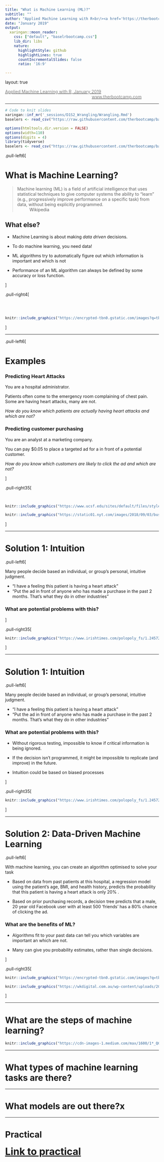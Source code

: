 ```yaml
---
title: "What is Machine Learning (ML)?"
subtitle: ""
author: "Applied Machine Learning with R<br/><a href='https://therbootcamp.github.io'>www.therbootcamp.com</a><br/><a href='https://twitter.com/therbootcamp'>@therbootcamp</a>"
date: "January 2019"
output:
  xaringan::moon_reader:
    css: ["default", "baselrbootcamp.css"]
    lib_dir: libs
    nature:
      highlightStyle: github
      highlightLines: true
      countIncrementalSlides: false
      ratio: '16:9'

---
```


layout: true

<div class="my-footer"><span>
<a href="https://therbootcamp.github.io/"><font color="#7E7E7E">Applied Machine Learning with R, January 2019</font></a>
&emsp;&emsp;&emsp;&emsp;&emsp;&emsp;&emsp;&emsp;&emsp;&emsp;&emsp;&emsp;&emsp;&emsp;&emsp;&emsp;&emsp;&emsp;&emsp;&emsp;
<a href="https://therbootcamp.github.io/"><font color="#7E7E7E">www.therbootcamp.com</font></a>
</span></div> 

---
  
```r
# Code to knit slides
xaringan::inf_mr('_sessions/D1S2_Wrangling/Wrangling.Rmd')
baselers <- read_csv("https://raw.githubusercontent.com/therbootcamp/baselers/master/inst/extdata/baselers.txt")
```

```r
options(htmltools.dir.version = FALSE)
options(width=110)
options(digits = 4)
library(tidyverse)
baselers <- read_csv("https://raw.githubusercontent.com/therbootcamp/baselers/master/inst/extdata/baselers.txt")
```


.pull-left6[

# What is Machine Learning?

>Machine learning (ML) is a field of artificial intelligence that uses statistical techniques to give computer systems the ability to "learn" (e.g., progressively improve performance on a specific task) from data, without being explicitly programmed.
>~ Wikipedia

## What else?

- Machine Learning is about making *data driven* decisions.

- To do machine learning, you need data!

- ML algorithms try to automatically figure out which information is important and which is not

- Performance of an ML algorithm can always be defined by some accuracy or loss function.


]

.pull-right4[

<br><br>

```r
knitr::include_graphics("https://encrypted-tbn0.gstatic.com/images?q=tbn:ANd9GcSXjr_if5M3PSjd7Im1cLUNjqwKNd3bxjL9ym_MrOND7HF3nd1Z8w")
```


]

---

.pull-left6[

# Examples

### Predicting Heart Attacks

You are a hospital administrator. 

Patients often come to the emergency room complaining of chest pain. Some are having heart attacks, many are not.

*How do you know which patients are actually having heart attacks and which are not?*

### Predicting customer purchasing

You are an analyst at a marketing company.

You can pay $0.05 to place a targeted ad for a in front of a potential customer.

*How do you know which customers are likely to click the ad and which are not?*

]

.pull-right35[

<br>
```r
knitr::include_graphics("https://www.ucsf.edu/sites/default/files/styles/2014_inline_5-col/public/fields/field_insert_file/news/Man-Chest-Pain-Doctor.jpg?itok=nRgCK8R_")
```

```r
knitr::include_graphics("https://static01.nyt.com/images/2018/09/03/business/03AMAZONADS.illo/merlin_143075382_80b4a6c8-91f8-4a35-9d67-c3fa595b3154-articleLarge.jpg?quality=75&auto=webp&disable=upscale")
```

]

---

# Solution 1: Intuition

.pull-left6[

Many people  decide based an individual, or group's personal, intuitive judgment.

- "I have a feeling this patient is having a heart attack"
- "Put the ad in front of anyone who has made a purchase in the past 2 months. That's what they do in other industries"

### What are potential problems with this?

]

.pull-right35[

```r
knitr::include_graphics("https://www.irishtimes.com/polopoly_fs/1.2457200.1449486887!/image/image.jpg_gen/derivatives/ratio_1x1_w1200/image.jpg")
```

]

---

# Solution 1: Intuition

.pull-left6[

Many people decide based an individual, or group's personal, intuitive judgment.

- "I have a feeling this patient is having a heart attack"
- "Put the ad in front of anyone who has made a purchase in the past 2 months. That's what they do in other industries"

### What are potential problems with this?

- Without rigorous testing, impossible to know if <high>critical information is being ignored</high>.

- If the decision isn't programmed, it might be <high>impossible to replicate</high> (and improve) in the future.

- Intuition could be based on <high>biased processes</high>

]

.pull-right35[

```r
knitr::include_graphics("https://www.irishtimes.com/polopoly_fs/1.2457200.1449486887!/image/image.jpg_gen/derivatives/ratio_1x1_w1200/image.jpg")
```

]

---

# Solution 2: Data-Driven Machine Learning

.pull-left6[

With machine learning, you can create an algorithm <high>optimised</high> to solve your task

- Based on <high>data from past patients at this hospital</high>, a <high>regression</high> model using the patient's <high>age, BMI, and health history</high>, predicts the probability that this patient is having a heart attack is only <high>20% </high>.

- Based on <high>prior purchasing records</high>, a <high>decision tree</high> predicts that a <high>male, 20 year old Facebook user with at least 500 'friends'</high> has a <high>80% chance</high> of clicking the ad.

### What are the benefits of ML?

- Algorithms fit to your past data can tell you which variables are important an which are not.

- Many can give you probability estimates, rather than single decisions.

]

.pull-right35[

```r
knitr::include_graphics("https://encrypted-tbn0.gstatic.com/images?q=tbn:ANd9GcS795QtyFgYH6vRDqhlhu9WtQKLJw11iNyAfGteNoiaTzZE3f-v")
```


```r
knitr::include_graphics("https://wkdigital.com.au/wp-content/uploads/2016/06/How-To-Profile-Your-Customer.jpg")
```

] 

---

# What are the steps of machine learning?

```r
knitr::include_graphics("https://cdn-images-1.medium.com/max/1600/1*_QGyIwpgq831xI54cIe_GQ.jpeg")
```


---

# What types of machine learning tasks are there?

---

# What models are out there?x 


---

# Practical

<p>
  <font size=6>
    <a href="https://therbootcamp.github.io/Intro2DataScience_2018Oct/_sessions/Wrangling/Wrangling_practical.html"><b>Link to practical<b></a>
  </font>
</p>
